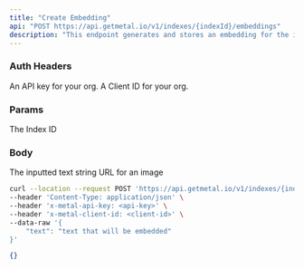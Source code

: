 ```yaml
---
title: "Create Embedding"
api: "POST https://api.getmetal.io/v1/indexes/{indexId}/embeddings"
description: "This endpoint generates and stores an embedding for the inputted data."
---
```


### Auth Headers

<ParamField required header="x-metal-api-key" type="string">
  An API key for your org.
</ParamField>

<ParamField required header="x-metal-client-id" type="string">
  A Client ID for your org.
</ParamField>

### Params

<ParamField required path="indexId" type="string">
  The Index ID
</ParamField>

### Body

<ParamField body="text" type="string" placeholder="text that will be embedded">
  The inputted text string
</ParamField>

<ParamField body="imageUrl" type="string" placeholder="image url">
  URL for an image
</ParamField>

<RequestExample>

```bash Example Request
curl --location --request POST 'https://api.getmetal.io/v1/indexes/{indexId}/embeddings' \
--header 'Content-Type: application/json' \
--header 'x-metal-api-key: <api-key>' \
--header 'x-metal-client-id: <client-id>' \
--data-raw '{
    "text": "text that will be embedded"
}'
```

</RequestExample>

<ResponseExample>

```json Response
{}
```

</ResponseExample>
